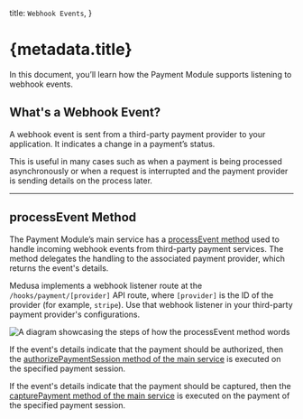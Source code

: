   title: `Webhook Events`,
}

# {metadata.title}

In this document, you’ll learn how the Payment Module supports listening to webhook events.

## What's a Webhook Event?

A webhook event is sent from a third-party payment provider to your application. It indicates a change in a payment’s status.

This is useful in many cases such as when a payment is being processed asynchronously or when a request is interrupted and the payment provider is sending details on the process later.

---

## processEvent Method

The Payment Module’s main service has a [processEvent method](/references/payment/processEvent) used to handle incoming webhook events from third-party payment services. The method delegates the handling to the associated payment provider, which returns the event's details.

Medusa implements a webhook listener route at the `/hooks/payment/[provider]` API route, where `[provider]` is the ID of the provider (for example, `stripe`). Use that webhook listener in your third-party payment provider's configurations.

![A diagram showcasing the steps of how the processEvent method words](https://res.cloudinary.com/dza7lstvk/image/upload/v1711567415/Medusa%20Resources/payment-webhook_seaocg.jpg)

If the event's details indicate that the payment should be authorized, then the [authorizePaymentSession method of the main service](/references/payment/authorizePaymentSession) is executed on the specified payment session.

If the event's details indicate that the payment should be captured, then the [capturePayment method of the main service](/references/payment/capturePayment) is executed on the payment of the specified payment session.